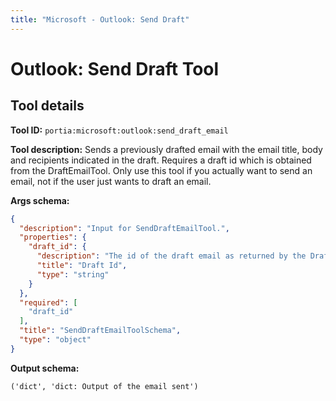 ```yaml
---
title: "Microsoft - Outlook: Send Draft"
---
```

<!-- WARNING: This file is auto-generated by generate_tool_docs.py. Do not edit manually. -->


# Outlook: Send Draft Tool

<Intro />

## Tool details
**Tool ID:** `portia:microsoft:outlook:send_draft_email`

**Tool description:** Sends a previously drafted email with the email title, body and recipients indicated in the draft. Requires a draft id which is obtained from the DraftEmailTool. Only use this tool if you actually want to send an email, not if the user just wants to draft an email.

**Args schema:**
```json
{
  "description": "Input for SendDraftEmailTool.",
  "properties": {
    "draft_id": {
      "description": "The id of the draft email as returned by the DraftEmailTool tool",
      "title": "Draft Id",
      "type": "string"
    }
  },
  "required": [
    "draft_id"
  ],
  "title": "SendDraftEmailToolSchema",
  "type": "object"
}
```

**Output schema:**
```
('dict', 'dict: Output of the email sent')
```
